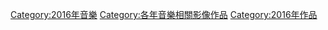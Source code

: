[[Category:2016年音樂|Category:2016年音樂]]
[[Category:各年音樂相關影像作品|Category:各年音樂相關影像作品]]
[[Category:2016年作品|Category:2016年作品]]